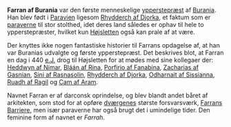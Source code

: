 {{title:Farran af Burania}}
{{author:Laura Holmegaard}}
{{timestamp:2009-10-04T09:02:41Z}}
{{copyright:Farran af Burania}}
'''Farran af Burania''' var den første menneskelige [[ypperstepræst]] af [[Burania]]. Han blev født i [[Paravien]] ligesom [[Rhydderch af Djorka]], et faktum som er [[paraver|paraverne]] til stor stolthed, idet deres land således er ophav til hele to ypperstepræster, hvilket kun [[Højsletten]] også kan prale af at være.

Der knyttes ikke nogen fantastiske historier til Farrans opdagelse af, at han var Buranias udvalgte og første ypperstepræst. Det beskrives blot, at Farran en dag i 440 [[e.J.]] drog til Højsletten for at mødes med sine kollegaer der: [[Heddwyn af Nimar]], [[Bláán af Rina]], [[Porfirio af Fanabina]], [[Zacharias af Gasnian]], [[Sini af Rasnasolin]], [[Rhydderch af Djorka]], [[Odharnait af Sissianna]], [[Ruadh af Ragil]] og [[Cam af Aram]].

Navnet Farran er af darconsk oprindelse, og blev blandt andet båret af arkitekten, som stod for at opføre [[dværg|dværgenes]] største forsvarsværk, [[Farrans Barriere]], men især paraverne har også brugt det i umindelige tider. Den feminine form af navnet er ''Farrah''.